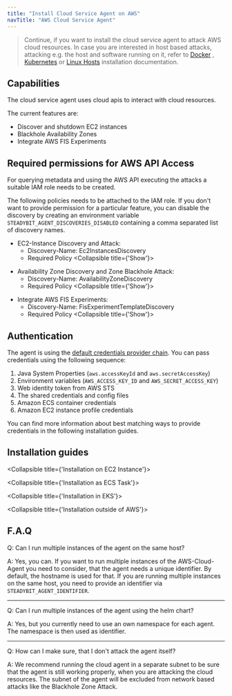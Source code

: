 ```yaml
---
title: "Install Cloud Service Agent on AWS"
navTitle: "AWS Cloud Service Agent"
---
```




> Continue, if you want to install the cloud service agent to attack AWS cloud resources.
> In case you are interested in host based attacks, attacking e.g. the host and software running on it, refer to [Docker](30-install-agents/10-docker)
> , [Kubernetes](30-install-agents/20-kubernetes) or [Linux Hosts](30-install-agents/30-host) installation documentation.

## Capabilities

The cloud service agent uses cloud apis to interact with cloud resources.

The current features are:

- Discover and shutdown EC2 instances
- Blackhole Availability Zones
- Integrate AWS FIS Experiments

## Required permissions for AWS API Access

For querying metadata and using the AWS API executing the attacks a suitable IAM role needs to be created.

The following policies needs to be attached to the IAM role. If you don't want to provide permission for a particular feature, you can disable the discovery by
creating an environment variable `STEADYBIT_AGENT_DISCOVERIES_DISABLED` containing a comma separated list of discovery names.

- EC2-Instance Discovery and Attack:
  - Discovery-Name: Ec2InstancesDiscovery
  - Required Policy
<Collapsible title={'Show'}>
  <PolicyEc2Instances/>
</Collapsible>

- Availability Zone Discovery and Zone Blackhole Attack:
  - Discovery-Name: AvailabilityZoneDiscovery
  - Required Policy
<Collapsible title={'Show'}>
  <PolicyAvailabilityZone/>
</Collapsible>

- Integrate AWS FIS Experiments:
  - Discovery-Name: FisExperimentTemplateDiscovery
  - Required Policy
<Collapsible title={'Show'}>
  <PolicyFisExperiments/>
</Collapsible>

## Authentication

The agent is using the [default credentials provider chain](https://docs.aws.amazon.com/sdk-for-java/latest/developer-guide/credentials.html#credentials-chain).
You can pass credentials using the following sequence:

1. Java System Properties (`aws.accessKeyId` and `aws.secretAccessKey`)
2. Environment variables (`AWS_ACCESS_KEY_ID` and `AWS_SECRET_ACCESS_KEY`)
3. Web identity token from AWS STS
4. The shared credentials and config files
5. Amazon ECS container credentials
6. Amazon EC2 instance profile credentials

You can find more information about best matching ways to provide credentials in the following installation guides.

## Installation guides

<Collapsible title={'Installation on EC2 Instance'}>
  <InstallationEc2/>
</Collapsible>

<Collapsible title={'Installation as ECS Task'}>
  <InstallationEcs/>
</Collapsible>

<Collapsible title={'Installation in EKS'}>
  <InstallationEks/>
</Collapsible>

<Collapsible title={'Installation outside of AWS'}>
  <InstallationOutside/>
</Collapsible>

## F.A.Q

Q: Can I run multiple instances of the agent on the same host?

A: Yes, you can. If you want to run multiple instances of the AWS-Cloud-Agent you need to consider, that the agent needs a unique identifier. By default, the hostname is used
for that. If you are running multiple instances on the same host, you need to provide an identifier via `STEADYBIT_AGENT_IDENTIFIER`.

---

Q: Can I run multiple instances of the agent using the helm chart?

A: Yes, but you currently need to use an own namespace for each agent. The namespace is then used as identifier.

---

Q: How can I make sure, that I don't attack the agent itself?

A: We recommend running the cloud agent in a separate subnet to be sure that the agent is still working properly, when you are attacking the cloud resources. The
subnet of the agent will be excluded from network based attacks like the Blackhole Zone Attack.
